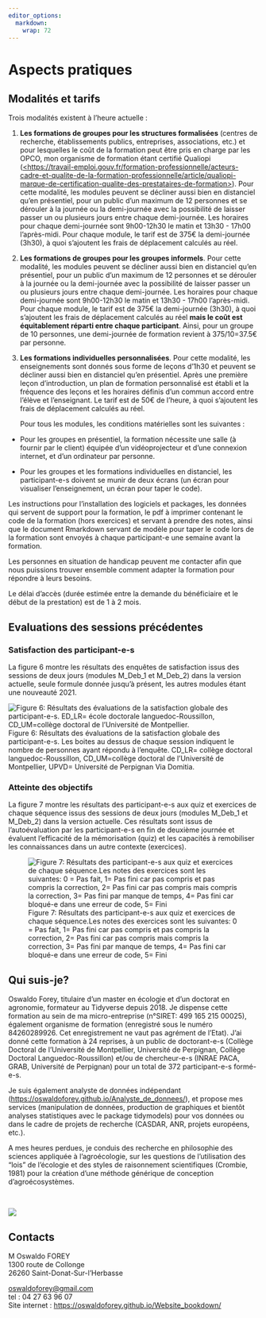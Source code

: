 ```yaml
---
editor_options: 
  markdown: 
    wrap: 72
---
```


# Aspects pratiques

## Modalités et tarifs {#tarifs}

::: {align="justify"}
Trois modalités existent à l'heure actuelle :

1.  **Les formations de groupes pour les structures formalisées**
    (centres de recherche, établissements publics, entreprises,
    associations, etc.) et pour lesquelles le coût de la formation peut
    être pris en charge par les OPCO, mon organisme de formation étant
    certifié Qualiopi
    ([\<https://travail-emploi.gouv.fr/formation-professionnelle/acteurs-cadre-et-qualite-de-la-formation-professionnelle/article/qualiopi-marque-de-certification-qualite-des-prestataires-de-formation\>](https://travail-emploi.gouv.fr/formation-professionnelle/acteurs-cadre-et-qualite-de-la-formation-professionnelle/article/qualiopi-marque-de-certification-qualite-des-prestataires-de-formation){.uri}).
    Pour cette modalité, les modules peuvent se décliner aussi bien en
    distanciel qu'en présentiel, pour un public d'un maximum de 12
    personnes et se dérouler à la journée ou la demi-journée avec la
    possibilité de laisser passer un ou plusieurs jours entre chaque
    demi-journée. Les horaires pour chaque demi-journée sont 9h00-12h30
    le matin et 13h30 - 17h00 l'après-midi. Pour chaque module, le tarif
    est de 375€ la demi-journée (3h30), à quoi s'ajoutent les frais de
    déplacement calculés au réel.

2.  **Les formations de groupes pour les groupes informels**. Pour cette
    modalité, les modules peuvent se décliner aussi bien en distanciel
    qu'en présentiel, pour un public d'un maximum de 12 personnes et se
    dérouler à la journée ou la demi-journée avec la possibilité de
    laisser passer un ou plusieurs jours entre chaque demi-journée. Les
    horaires pour chaque demi-journée sont 9h00-12h30 le matin et
    13h30 - 17h00 l'après-midi. Pour chaque module, le tarif est de 375€
    la demi-journée (3h30), à quoi s'ajoutent les frais de déplacement
    calculés au réel **mais le coût est équitablement réparti entre
    chaque participant**. Ainsi, pour un groupe de 10 personnes, une
    demi-journée de formation revient à 375/10=37.5€ par personne.

3.  **Les formations individuelles personnalisées**. Pour cette
    modalité, les enseignements sont donnés sous forme de leçons d'1h30
    et peuvent se décliner aussi bien en distanciel qu'en présentiel.
    Après une première leçon d'introduction, un plan de formation
    personnalisé est établi et la fréquence des leçons et les horaires
    définis d'un commun accord entre l'élève et l'enseignant. Le tarif
    est de 50€ de l'heure, à quoi s'ajoutent les frais de déplacement
    calculés au réel.

    Pour tous les modules, les conditions matérielles sont les suivantes
    :

-   Pour les groupes en présentiel, la formation nécessite une salle (à
    fournir par le client) équipée d'un vidéoprojecteur et d'une
    connexion internet, et d'un ordinateur par personne.

-   Pour les groupes et les formations individuelles en distanciel, les
    participant-e-s doivent se munir de deux écrans (un écran pour
    visualiser l'enseignement, un écran pour taper le code).

Les instructions pour l'installation des logiciels et packages, les
données qui servent de support pour la formation, le pdf à imprimer
contenant le code de la formation (hors exercices) et servant à prendre
des notes, ainsi que le document Rmarkdown servant de modèle pour taper
le code lors de la formation sont envoyés à chaque participant-e une
semaine avant la formation.
:::

Les personnes en situation de handicap peuvent me contacter afin que
nous puissions trouver ensemble comment adapter la formation pour
répondre à leurs besoins.

Le délai d'accès (durée estimée entre la demande du bénéficiaire et le
début de la prestation) est de 1 à 2 mois.

## Evaluations des sessions précédentes 

### Satisfaction des participant-e-s

::: {align="justify"}
La figure 6 montre les résultats des enquêtes de satisfaction issus des
sessions de deux jours (modules M_Deb_1 et M_Deb_2) dans la version
actuelle, seule formule donnée jusqu'à présent, les autres modules étant
une nouveauté 2021.
:::

![Figure 6: Résultats des évaluations de la satisfaction globale des
participant-e-s. ED_LR= école doctorale languedoc-Roussillon,
CD_UM=collège doctoral de l'Université de
Montpellier.](img/appreciations_evaluation.png) Figure 6: Résultats des
évaluations de la satisfaction globale des participant-e-s. Les boites
au dessus de chaque session indiquent le nombre de personnes ayant
répondu à l'enquête. CD_LR= collège doctoral languedoc-Roussillon,
CD_UM=collège doctoral de l'Université de Montpellier, UPVD= Université
de Perpignan Via Domitia.

### Atteinte des objectifs

La figure 7 montre les résultats des participant-e-s aux quiz et
exercices de chaque séquence issus des sessions de deux jours (modules
M_Deb_1 et M_Deb_2) dans la version actuelle. Ces résultats sont issus
de l'autoévaluation par les participant-e-s en fin de deuxième journée
et évaluent l'efficacité de la mémorisation (quiz) et les capacités à
remobiliser les connaissances dans un autre contexte (exercices).

![Figure 7: Résultats des participant-e-s aux quiz et exercices de
chaque séquence.Les notes des exercices sont les suivantes: 0 = Pas fait, 1= Pas fini car pas compris et pas compris la correction, 2= Pas fini car pas compris mais compris la correction, 3= Pas fini par manque de temps, 4= Pas fini car bloqué-e dans une erreur de code, 5= Fini](img/graphique_autoevaluation.png)

## Qui suis-je?

::: {align="justify"}
Oswaldo Forey, titulaire d'un master en écologie et d'un doctorat en
agronomie, formateur au Tidyverse depuis 2018. Je dispense cette
formation au sein de ma micro-entreprise (n°SIRET: 499 165 215 00025),
également organisme de formation (enregistré sous le numéro 84260289926.
Cet enregistrement ne vaut pas agrément de l'Etat). J'ai donné cette
formation à 24 reprises, à un public de doctorant-e-s (Collège Doctoral
de l'Université de Montpellier, Université de Perpignan, Collège
Doctoral Languedoc-Roussillon) et/ou de chercheur-e-s (INRAE PACA, GRAB,
Université de Perpignan) pour un total de 372 participant-e-s formé-e-s.

Je suis également analyste de données indépendant
(<https://oswaldoforey.github.io/Analyste_de_donnees/>), et propose mes
services (manipulation de données, production de graphiques et bientôt
analyses statistiques avec le package tidymodels) pour vos données ou
dans le cadre de projets de recherche (CASDAR, ANR, projets européens,
etc.).

A mes heures perdues, je conduis des recherche en philosophie des
sciences appliquée à l'agroécologie, sur les questions de l'utilisation
des "lois" de l'écologie et des styles de raisonnement scientifiques
(Crombie, 1981) pour la création d'une méthode générique de conception
d'agroécosystèmes.
:::

<br>

![](img/le_formateur_low_res.png) <br>

## Contacts

M Oswaldo FOREY\
1300 route de Collonge\
26260 Saint-Donat-Sur-l'Herbasse

[oswaldoforey\@gmail.com](mailto:oswaldoforey@gmail.com){.email}\
tel : 04 27 63 96 07\
Site internet : <https://oswaldoforey.github.io/Website_bookdown/>
